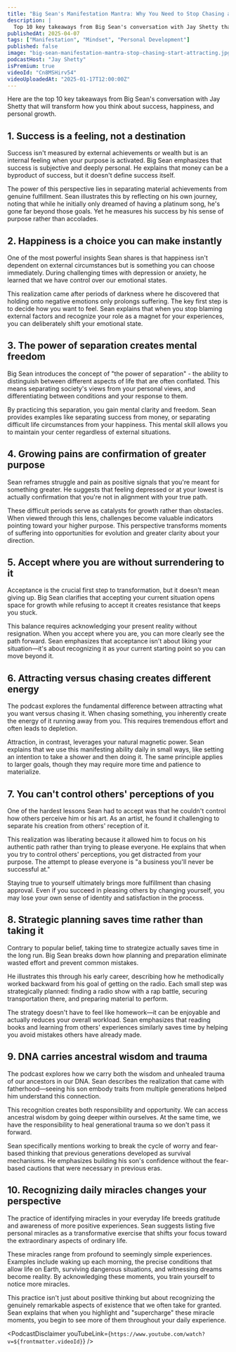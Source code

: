 ```yaml
---
title: "Big Sean's Manifestation Mantra: Why You Need to Stop Chasing and Start Attracting"
description: |
  Top 10 key takeaways from Big Sean's conversation with Jay Shetty that will transform how you think about success, happiness, and personal growth.
publishedAt: 2025-04-07
tags: ["Manifestation", "Mindset", "Personal Development"]
published: false
image: "big-sean-manifestation-mantra-stop-chasing-start-attracting.jpg"
podcastHost: "Jay Shetty"
isPremium: true
videoId: "Cn8MSHirv54"
videoUploadedAt: "2025-01-17T12:00:00Z"
---
```



<PodcastSummaryPageLayout frontmatter={frontmatter}>

Here are the top 10 key takeaways from Big Sean's conversation with Jay Shetty that will transform how you think about success, happiness, and personal growth.

## 1. Success is a feeling, not a destination

Success isn't measured by external achievements or wealth but is an internal feeling when your purpose is activated. Big Sean emphasizes that success is subjective and deeply personal. He explains that money can be a byproduct of success, but it doesn't define success itself.

The power of this perspective lies in separating material achievements from genuine fulfillment. Sean illustrates this by reflecting on his own journey, noting that while he initially only dreamed of having a platinum song, he's gone far beyond those goals. Yet he measures his success by his sense of purpose rather than accolades.

## 2. Happiness is a choice you can make instantly

One of the most powerful insights Sean shares is that happiness isn't dependent on external circumstances but is something you can choose immediately. During challenging times with depression or anxiety, he learned that we have control over our emotional states.

This realization came after periods of darkness where he discovered that holding onto negative emotions only prolongs suffering. The key first step is to decide how you want to feel. Sean explains that when you stop blaming external factors and recognize your role as a magnet for your experiences, you can deliberately shift your emotional state.

## 3. The power of separation creates mental freedom

Big Sean introduces the concept of "the power of separation" - the ability to distinguish between different aspects of life that are often conflated. This means separating society's views from your personal views, and differentiating between conditions and your response to them.

By practicing this separation, you gain mental clarity and freedom. Sean provides examples like separating success from money, or separating difficult life circumstances from your happiness. This mental skill allows you to maintain your center regardless of external situations.

## 4. Growing pains are confirmation of greater purpose

Sean reframes struggle and pain as positive signals that you're meant for something greater. He suggests that feeling depressed or at your lowest is actually confirmation that you're not in alignment with your true path.

These difficult periods serve as catalysts for growth rather than obstacles. When viewed through this lens, challenges become valuable indicators pointing toward your higher purpose. This perspective transforms moments of suffering into opportunities for evolution and greater clarity about your direction.

## 5. Accept where you are without surrendering to it

Acceptance is the crucial first step to transformation, but it doesn't mean giving up. Big Sean clarifies that accepting your current situation opens space for growth while refusing to accept it creates resistance that keeps you stuck.

This balance requires acknowledging your present reality without resignation. When you accept where you are, you can more clearly see the path forward. Sean emphasizes that acceptance isn't about liking your situation—it's about recognizing it as your current starting point so you can move beyond it.

## 6. Attracting versus chasing creates different energy

The podcast explores the fundamental difference between attracting what you want versus chasing it. When chasing something, you inherently create the energy of it running away from you. This requires tremendous effort and often leads to depletion.

Attraction, in contrast, leverages your natural magnetic power. Sean explains that we use this manifesting ability daily in small ways, like setting an intention to take a shower and then doing it. The same principle applies to larger goals, though they may require more time and patience to materialize.

## 7. You can't control others' perceptions of you

One of the hardest lessons Sean had to accept was that he couldn't control how others perceive him or his art. As an artist, he found it challenging to separate his creation from others' reception of it.

This realization was liberating because it allowed him to focus on his authentic path rather than trying to please everyone. He explains that when you try to control others' perceptions, you get distracted from your purpose. The attempt to please everyone is "a business you'll never be successful at."

Staying true to yourself ultimately brings more fulfillment than chasing approval. Even if you succeed in pleasing others by changing yourself, you may lose your own sense of identity and satisfaction in the process.

## 8. Strategic planning saves time rather than taking it

Contrary to popular belief, taking time to strategize actually saves time in the long run. Big Sean breaks down how planning and preparation eliminate wasted effort and prevent common mistakes.

He illustrates this through his early career, describing how he methodically worked backward from his goal of getting on the radio. Each small step was strategically planned: finding a radio show with a rap battle, securing transportation there, and preparing material to perform.

The strategy doesn't have to feel like homework—it can be enjoyable and actually reduces your overall workload. Sean emphasizes that reading books and learning from others' experiences similarly saves time by helping you avoid mistakes others have already made.

## 9. DNA carries ancestral wisdom and trauma

The podcast explores how we carry both the wisdom and unhealed trauma of our ancestors in our DNA. Sean describes the realization that came with fatherhood—seeing his son embody traits from multiple generations helped him understand this connection.

This recognition creates both responsibility and opportunity. We can access ancestral wisdom by going deeper within ourselves. At the same time, we have the responsibility to heal generational trauma so we don't pass it forward.

Sean specifically mentions working to break the cycle of worry and fear-based thinking that previous generations developed as survival mechanisms. He emphasizes building his son's confidence without the fear-based cautions that were necessary in previous eras.

## 10. Recognizing daily miracles changes your perspective

The practice of identifying miracles in your everyday life breeds gratitude and awareness of more positive experiences. Sean suggests listing five personal miracles as a transformative exercise that shifts your focus toward the extraordinary aspects of ordinary life.

These miracles range from profound to seemingly simple experiences. Examples include waking up each morning, the precise conditions that allow life on Earth, surviving dangerous situations, and witnessing dreams become reality. By acknowledging these moments, you train yourself to notice more miracles.

This practice isn't just about positive thinking but about recognizing the genuinely remarkable aspects of existence that we often take for granted. Sean explains that when you highlight and "supercharge" these miracle moments, you begin to see more of them throughout your daily experience.

<PodcastDisclaimer
  youTubeLink={`https://www.youtube.com/watch?v=${frontmatter.videoId}`}
/>

</PodcastSummaryPageLayout>
